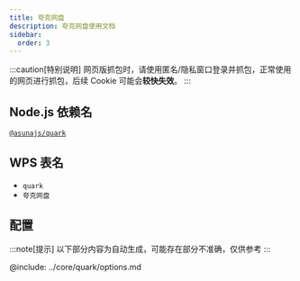 ```yaml
---
title: 夸克网盘
description: 夸克网盘使用文档
sidebar:
  order: 3
---
```


:::caution[特别说明]
网页版抓包时，请使用匿名/隐私窗口登录并抓包，正常使用的网页进行抓包，后续 Cookie 可能会**较快失效**。
:::

## Node.js 依赖名

[`@asunajs/quark`](https://www.npmjs.com/package/@asunajs/quark)

## WPS 表名

- `quark`
- `夸克网盘`

## 配置

:::note[提示]
以下部分内容为自动生成，可能存在部分不准确，仅供参考
:::

@include: ../core/quark/options.md
